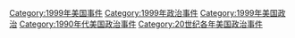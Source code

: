 [[Category:1999年美国事件|Category:1999年美国事件]]
[[Category:1999年政治事件|Category:1999年政治事件]]
[[Category:1999年美国政治|Category:1999年美国政治]]
[[Category:1990年代美国政治事件|Category:1990年代美国政治事件]]
[[Category:20世纪各年美国政治事件|Category:20世纪各年美国政治事件]]